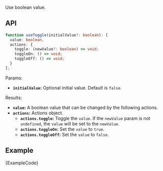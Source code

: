 
Use boolean value.

## API

```ts
function useToggle(initialValue?: boolean): [
  value: boolean,
  actions: {
    toggle: (newValue?: boolean) => void;
    toggleOn: () => void;
    toggleOff: () => void;
  }
];
```

Params:

- **`initialValue`:** Optional initial value. Default is `false`.

Results:

- **`value`:** A boolean value that can be changed by the following actions.
- **`actions`:** Actions object.
  - **`actions.toggle`:** Toggle the `value`. If the `newValue` param is not `undefined`, the `value` will be set to the `newValue`.
  - **`actions.toggleOn`:** Set the `value` to `true`.
  - **`actions.toggleOff`:** Set the `value` to `false`.

## Example

<ExampleBlock>
  <Example />
</ExampleBlock>
<CodeBlock language="tsx">{ExampleCode}</CodeBlock>
